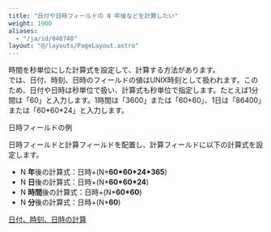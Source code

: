```yaml
---
title: "日付や日時フィールドの N 年後などを計算したい"
weight: 1900
aliases:
  - "/ja/id/040748"
layout: "@/layouts/PageLayout.astro"
---
```




時間を秒単位にした計算式を設定して、計算する方法があります。  
<Kintone />では、日付、時刻、日時のフィールドの値はUNIX時刻として扱われます。このため、日付や日時は秒単位で扱い、計算式も秒単位で指定します。たとえば1分間は「60」と入力します。1時間は「3600」または「60\*60」、1日は「86400」または「60\*60\*24」と入力します。

<Heading id="calculation_n_years_later_10">日時フィールドの例</Heading>

日時フィールドと計算フィールドを配置し、計算フィールドに以下の計算式を設定します。

* N <b>年</b>後の計算式：日時+(N\*<b>60\*60\*24\*365</b>)
* N <b>日</b>後の計算式：日時+(N\*<b>60\*60\*24</b>)
* N <b>時間</b>後の計算式：日時+(N\*<b>60\*60</b>)
* N <b>分</b>後の計算式：日時+(N\*<b>60</b>)

<Reference>

[日付、時刻、日時の計算](/k/ja/id/040502.html)

</Reference>
